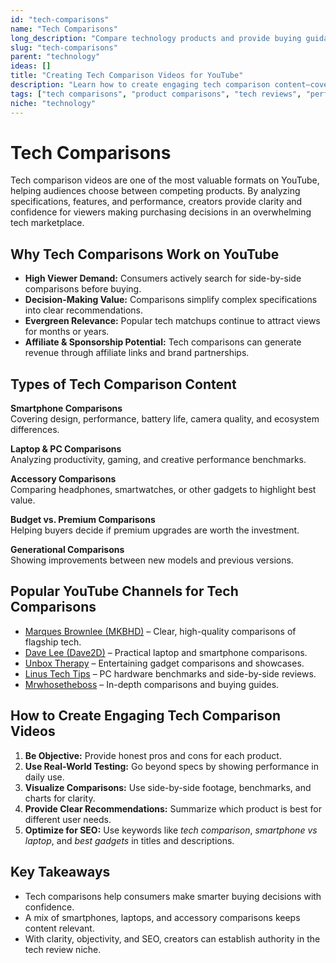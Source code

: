 ```yaml
---
id: "tech-comparisons"
name: "Tech Comparisons"
long_description: "Compare technology products and provide buying guidance"
slug: "tech-comparisons"
parent: "technology"
ideas: []
title: "Creating Tech Comparison Videos for YouTube"
description: "Learn how to create engaging tech comparison content—covering side-by-side analysis, performance tests, buying guides, and recommendations."
tags: ["tech comparisons", "product comparisons", "tech reviews", "performance tests", "buying guides", "technology analysis"]
niche: "technology"
---
```


# Tech Comparisons

Tech comparison videos are one of the most valuable formats on YouTube, helping audiences choose between competing products. By analyzing specifications, features, and performance, creators provide clarity and confidence for viewers making purchasing decisions in an overwhelming tech marketplace.

## Why Tech Comparisons Work on YouTube

- **High Viewer Demand:** Consumers actively search for side-by-side comparisons before buying.  
- **Decision-Making Value:** Comparisons simplify complex specifications into clear recommendations.  
- **Evergreen Relevance:** Popular tech matchups continue to attract views for months or years.  
- **Affiliate & Sponsorship Potential:** Tech comparisons can generate revenue through affiliate links and brand partnerships.  

## Types of Tech Comparison Content

**Smartphone Comparisons**  
Covering design, performance, battery life, camera quality, and ecosystem differences.  

**Laptop & PC Comparisons**  
Analyzing productivity, gaming, and creative performance benchmarks.  

**Accessory Comparisons**  
Comparing headphones, smartwatches, or other gadgets to highlight best value.  

**Budget vs. Premium Comparisons**  
Helping buyers decide if premium upgrades are worth the investment.  

**Generational Comparisons**  
Showing improvements between new models and previous versions.  

## Popular YouTube Channels for Tech Comparisons

- [Marques Brownlee (MKBHD)](https://www.youtube.com/@mkbhd) – Clear, high-quality comparisons of flagship tech.  
- [Dave Lee (Dave2D)](https://www.youtube.com/@Dave2D) – Practical laptop and smartphone comparisons.  
- [Unbox Therapy](https://www.youtube.com/@unboxtherapy) – Entertaining gadget comparisons and showcases.  
- [Linus Tech Tips](https://www.youtube.com/@LinusTechTips) – PC hardware benchmarks and side-by-side reviews.  
- [Mrwhosetheboss](https://www.youtube.com/@Mrwhosetheboss) – In-depth comparisons and buying guides.  

## How to Create Engaging Tech Comparison Videos

1. **Be Objective:** Provide honest pros and cons for each product.  
2. **Use Real-World Testing:** Go beyond specs by showing performance in daily use.  
3. **Visualize Comparisons:** Use side-by-side footage, benchmarks, and charts for clarity.  
4. **Provide Clear Recommendations:** Summarize which product is best for different user needs.  
5. **Optimize for SEO:** Use keywords like *tech comparison*, *smartphone vs laptop*, and *best gadgets* in titles and descriptions.  

## Key Takeaways

- Tech comparisons help consumers make smarter buying decisions with confidence.  
- A mix of smartphones, laptops, and accessory comparisons keeps content relevant.  
- With clarity, objectivity, and SEO, creators can establish authority in the tech review niche.  
